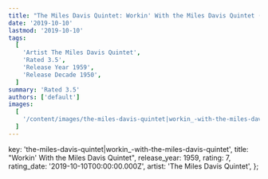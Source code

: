 ```yaml
---
title: "The Miles Davis Quintet: Workin' With the Miles Davis Quintet (1959)"
date: '2019-10-10'
lastmod: '2019-10-10'
tags:
  [
    'Artist The Miles Davis Quintet',
    'Rated 3.5',
    'Release Year 1959',
    'Release Decade 1950',
  ]
summary: 'Rated 3.5'
authors: ['default']
images:
  [
    '/content/images/the-miles-davis-quintet|workin_-with-the-miles-davis-quintet.jpg',
  ]
---
```


  key: 'the-miles-davis-quintet|workin_-with-the-miles-davis-quintet',
  title: "Workin' With the Miles Davis Quintet",
  release_year: 1959,
  rating: 7,
  rating_date: '2019-10-10T00:00:00.000Z',
  artist: 'The Miles Davis Quintet',
};

<MusicRating data={data} />
